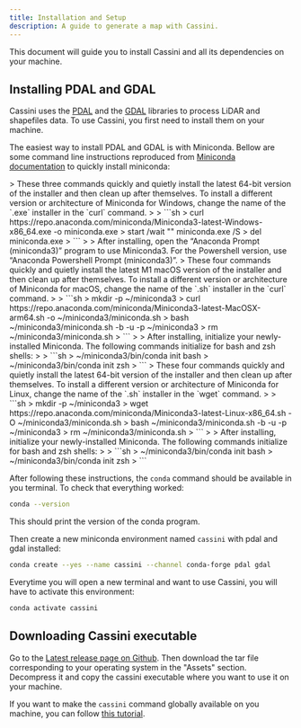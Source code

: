 ```yaml
---
title: Installation and Setup
description: A guide to generate a map with Cassini.
---
```



This document will guide you to install Cassini and all its dependencies on your machine.

## Installing PDAL and GDAL

Cassini uses the [PDAL](https://pdal.io) and the [GDAL](https://gdal.org) libraries to process LiDAR and shapefiles data. To use Cassini, you first need to install them on your machine.

The easiest way to install PDAL and GDAL is with Miniconda. Bellow are some command line instructions reproduced from [Miniconda documentation](https://docs.anaconda.com/miniconda/#quick-command-line-install) to quickly install miniconda:

<Tabs syncKey="os">
  <TabItem label="Windows" icon="seti:windows">
>    These three commands quickly and quietly install the latest 64-bit version of the installer and then clean up after themselves. To install a different version or architecture of Miniconda for Windows, change the name of the `.exe` installer in the `curl` command.
>
>    ```sh
>    curl https://repo.anaconda.com/miniconda/Miniconda3-latest-Windows-x86_64.exe -o miniconda.exe
>    start /wait "" miniconda.exe /S
>    del miniconda.exe
>    ```
>
>    After installing, open the “Anaconda Prompt (miniconda3)” program to use Miniconda3. For the Powershell version, use “Anaconda Powershell Prompt (miniconda3)”.
  </TabItem>
  
  <TabItem label="macOS" icon="apple">
>    These four commands quickly and quietly install the latest M1 macOS version of the installer and then clean up after themselves. To install a different version or architecture of Miniconda for macOS, change the name of the `.sh` installer in the `curl` command.
>
>    ```sh
>    mkdir -p ~/miniconda3
>    curl https://repo.anaconda.com/miniconda/Miniconda3-latest-MacOSX-arm64.sh -o ~/miniconda3/miniconda.sh
>    bash ~/miniconda3/miniconda.sh -b -u -p ~/miniconda3
>    rm ~/miniconda3/miniconda.sh
>    ```
>
>    After installing, initialize your newly-installed Miniconda. The following commands initialize for bash and zsh shells:
>
>    ```sh
>    ~/miniconda3/bin/conda init bash
>    ~/miniconda3/bin/conda init zsh
>    ```
  </TabItem>

  <TabItem label="Linux" icon="linux">
>    These four commands quickly and quietly install the latest 64-bit version of the installer and then clean up after themselves. To install a different version or architecture of Miniconda for Linux, change the name of the `.sh` installer in the `wget` command.
> 
>    ```sh
>    mkdir -p ~/miniconda3
>    wget https://repo.anaconda.com/miniconda/Miniconda3-latest-Linux-x86_64.sh -O ~/miniconda3/miniconda.sh
>    bash ~/miniconda3/miniconda.sh -b -u -p ~/miniconda3
>    rm ~/miniconda3/miniconda.sh
>    ```
>
>    After installing, initialize your newly-installed Miniconda. The following commands initialize for bash and zsh shells:
>
>    ```sh
>    ~/miniconda3/bin/conda init bash
>    ~/miniconda3/bin/conda init zsh
>    ```
  </TabItem>
</Tabs>


After following these instructions, the `conda` command should be available in you terminal. To check that everything worked:

```sh
conda --version
```

This should print the version of the conda program.

Then create a new miniconda environment named `cassini` with pdal and gdal installed:

```sh
conda create --yes --name cassini --channel conda-forge pdal gdal
```

Everytime you will open a new terminal and want to use Cassini, you will have to activate this environment:

```sh
conda activate cassini
```

## Downloading Cassini executable

Go to the [Latest release page on Github](https://github.com/NicoRio42/cassini/releases/latest). Then download the tar file corresponding to your operating system in the "Assets" section. Decompress it and copy the cassini executable where you want to use it on your machine.

If you want to make the `cassini` command globally available on you machine, you can follow [this tutorial](https://zwbetz.com/how-to-add-a-binary-to-your-path-on-macos-linux-windows/).
